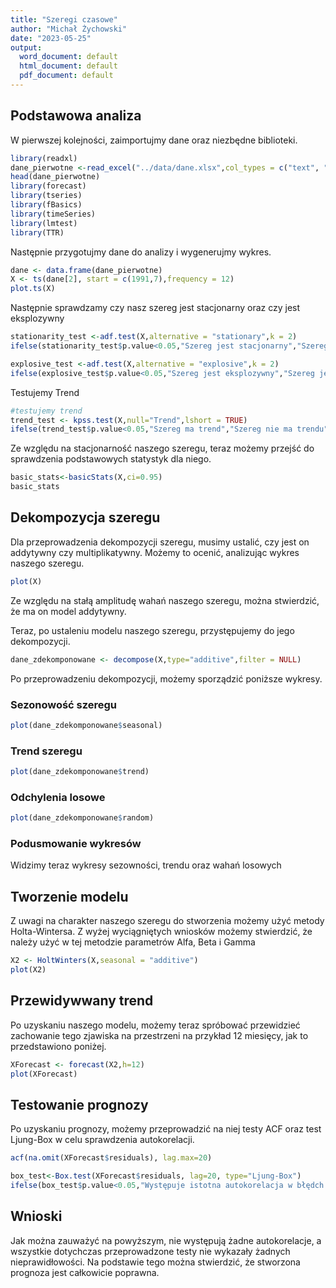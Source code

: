 ```yaml
---
title: "Szeregi czasowe"
author: "Michał Żychowski"
date: "2023-05-25"
output:
  word_document: default
  html_document: default
  pdf_document: default
---
```





## Podstawowa analiza
W pierwszej kolejności, zaimportujmy dane oraz niezbędne biblioteki.

```r
library(readxl)
dane_pierwotne <-read_excel("../data/dane.xlsx",col_types = c("text", "numeric"))
head(dane_pierwotne)
library(forecast)
library(tseries)
library(fBasics)
library(timeSeries)
library(lmtest)
library(TTR)
```


Następnie przygotujmy dane do analizy i wygenerujmy wykres.

```r
dane <- data.frame(dane_pierwotne)
X <- ts(dane[2], start = c(1991,7),frequency = 12)
plot.ts(X)
```


Następnie sprawdzamy czy nasz szereg jest stacjonarny oraz czy jest eksplozywny

```r
stationarity_test <-adf.test(X,alternative = "stationary",k = 2)
ifelse(stationarity_test$p.value<0.05,"Szereg jest stacjonarny","Szereg jest niestacjonarny")

explosive_test <-adf.test(X,alternative = "explosive",k = 2)
ifelse(explosive_test$p.value<0.05,"Szereg jest eksplozywny","Szereg jest nieeksplozywny")
```


Testujemy Trend

```r
#testujemy trend
trend_test <- kpss.test(X,null="Trend",lshort = TRUE)
ifelse(trend_test$p.value<0.05,"Szereg ma trend","Szereg nie ma trendu")
```


Ze względu na stacjonarność naszego szeregu, teraz możemy przejść do sprawdzenia podstawowych statystyk dla niego.

```r
basic_stats<-basicStats(X,ci=0.95)
basic_stats
```


## Dekompozycja szeregu

Dla przeprowadzenia dekompozycji szeregu, musimy ustalić, czy jest on addytywny czy multiplikatywny. Możemy to ocenić, analizując wykres naszego szeregu.

```r
plot(X)
```

Ze względu na stałą amplitudę wahań naszego szeregu, można stwierdzić, że ma on model addytywny. 



Teraz, po ustaleniu modelu naszego szeregu, przystępujemy do jego dekompozycji.

```r
dane_zdekomponowane <- decompose(X,type="additive",filter = NULL)
```


Po przeprowadzeniu dekompozycji, możemy sporządzić poniższe wykresy.


### Sezonowość szeregu
```r
plot(dane_zdekomponowane$seasonal)
```


### Trend szeregu
```r
plot(dane_zdekomponowane$trend)
```

### Odchylenia losowe

```r
plot(dane_zdekomponowane$random)
```

### Podusmowanie wykresów
Widzimy teraz wykresy sezowności, trendu oraz wahań losowych




## Tworzenie modelu

Z uwagi na charakter naszego szeregu do stworzenia możemy użyć metody Holta-Wintersa. Z wyżej wyciągniętych wniosków możemy stwierdzić, że należy użyć w tej metodzie parametrów Alfa, Beta i Gamma

```r
X2 <- HoltWinters(X,seasonal = "additive")
plot(X2)
```

## Przewidywwany trend

Po uzyskaniu naszego modelu, możemy teraz spróbować przewidzieć zachowanie tego zjawiska na przestrzeni na przykład 12 miesięcy, jak to przedstawiono poniżej.

```r
XForecast <- forecast(X2,h=12)
plot(XForecast)
```

## Testowanie prognozy

Po uzyskaniu prognozy, możemy przeprowadzić na niej testy ACF oraz test Ljung-Box w celu sprawdzenia autokorelacji.

```r
acf(na.omit(XForecast$residuals), lag.max=20)

box_test<-Box.test(XForecast$residuals, lag=20, type="Ljung-Box")
ifelse(box_test$p.value<0.05,"Występuje istotna autokorelacja w błędch prognozy","Zerowa autokorelacja w błędach prognozy")
```

## Wnioski

Jak można zauważyć na powyższym, nie występują żadne autokorelacje, a wszystkie dotychczas przeprowadzone testy nie wykazały żadnych nieprawidłowości. Na podstawie tego można stwierdzić, że stworzona prognoza jest całkowicie poprawna.

